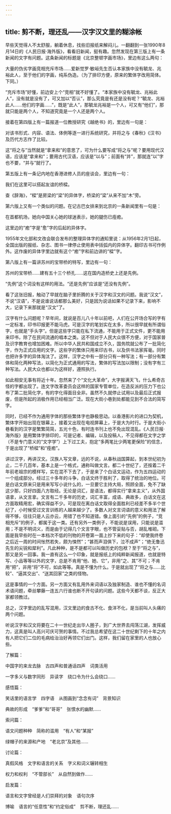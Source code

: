 ```yaml
---
---
---
```

title: 剪不断，理还乱——汉字汉文里的糊涂帐
---




早些天觉得人不太舒服，躺着休息，找些旧报纸来解闷儿。一翻翻到一张1990年8月14日的《人民日报·海外版》，看看旧新闻，挺有趣。忽然发现在第三版上有一条新闻的文字有问题。这条新闻的标题是《北京整顿字画市场》，里边有这么两句：

大量的伪劣字画竞相充斥市场……爱新觉罗·敏峘先生否认本家族中没有毓龙、兆裕此人，至于他们的字画，纯系伪造。（为了排印方便，原来的繁体字改用简体。下同。）

“充斥市场”好懂，前边安上个“竞相”就不好懂了。“本家族中没有毓龙、兆裕此人”，没有就是没有了，可又加以“否认”，那么究竟是有还是没有呢？“毓龙、兆裕此人……他们的字画……”，既是“此人”，那毓龙兆裕是一个人，可又有“他们”，那就只能是两个人，不知道究竟是一个人还是两个人。

接着在第四版上有一篇报道一位教授研究《越绝书》的，里边有一句是：

对该书形式、内容、语法、体例等逐一进行系统研究，并将之与《春秋》《汉书》及历代方志作了比较。

这“将之与”当然就是“拿来和”的意思了，可为什么要写成“将之与”呢？要用现代汉语，应该是“拿来和”；要用古代汉语，应该是“以与”；前面有“并”，那就连“以”字也不要，“并与”就行了。

第五版上有一条记内地在香港进修人员的座谈会，里边有一句：

我们在这里可以搭起友谊的桥樑。

查《辞海》，“樑”是房梁的“梁”的异体字，桥梁的“梁”从来不加“木”旁。

第六版上又有一个类似的问题。在记古巴女排来到北京的一条新闻里有一句是：

在首都机场，她向中国关心她的球迷表示，她的腿伤已痊癒。

这里边的“癒”字是“愈”字的后起的异体字。

1955年文化部和文改会联合发布的整理异体字的通知里说：从1956年2月1日起，全国出版的报纸、杂志、图书一律停止使用表中括弧内的异体字。翻印古书可作例外。这作废的异体字里边就有这个“癒”字和前边讲的“樑”字。

第八版上有一篇讲苏州的宝带桥的特写，里边有一句：

苏州的宝带桥……建有五十三个桥孔……这在国内造桥史上还是先例。

“先例”这个词没有这样的用法。“还是先例”应该是“还没有先例”。

看了这张旧报，触动了早就在脑子里折腾的关于汉字和汉文的问题。我说“汉文”，不说“汉语”，不是说谁说话都那么美好，只是因为说话如果不记录下来，影响不大，记录下来那就是“汉文”了。





汉字有什么问题呢？早年间，就说是百儿八十年以前吧，人们在公开场合写的字有一定标准，印书印报更不能马虎。可是汉字的笔划实在太多，所以很早就有所谓俗字，也就是“手头字”。但是这些字只能在私下流通，不能用于正式文件，更不能用来印书，除了在民间流通的唱本之类。这不但对于人民大众很不方便，对于国家普及识字教育也增加困难。所以中华人民共和国成立不久，国务院就公布了一批简化字，作为正式应用的文字。这些字的繁体只用来印古书，以及供书法家挥毫。同时也把许多字的异体淘汰了。这样，汉字之中有一部分只有一种写法；有一部分有繁体和简化两种写法，以简化为正式通用的写法，繁体的写法加以限制；没有字有三种写法。人民大众也都以为这样好，遵照执行。

如此相安无事有将近十年。忽然来了个“文化大革命”，大字报满天飞，什么希奇古怪的字都出现了。连文字改革委员会这样的国家专管单位，在造反派的压力下也公布了第二批简化字，有的字化得面目全非。虽然不久就停止试用以及最后正式报废，但是所起的消极作用已经相当广泛。现在大街小巷到处都能见到不合法的简写字。

同时，已经不作为通用字体的那些繁体字也静极思动。以香港影片的进口为契机，繁体字开始出现在银幕上，接着又出现在电视屏幕上，于是大为时行。于是大街小巷看到的汉字是繁繁简简，五光十色，有时连书刊上也不免出现混乱。《人民日报·海外版》是用繁体字排印的，可是记者、编辑，以及投稿人，不见得都在文字之学（不是专门意义的“文字学”）上下过工夫，抱定“多两笔比少两笔更保险”的信念，于是出现了“桥樑”和“痊癒”。

讲过汉字，再讲汉文。汉族人写文章，远的不说，从春秋战国算起，到本世纪初为止，二千几百年，基本上是一个格式，通称叫做文言。都二十世纪了，还按着二千年前老祖宗的模样写，实在混不下去了，于是来了个白话文运动，作为五四运动的一个组成部分。经过三十多年的斗争，白话文终于胜利了，取得了统治的地位。可是白话文原来只是用来写写小说什么的，一旦要它主持大局，照顾全面，免不了缺这少那，只好四面八方取经。无论是词汇，是语法，都得实行“拿来主义”，从外国语拿，从文言拿。文言有二千多年的历史，词汇丰富，成语、典故多，白话文在这方面取精用宏，确实得益不少。可是现在离白话文取得全面胜利已经差不多半个世纪了，小时候受过文言训练的人越来越少了。多数人对文言词语的意义和用法了解得不够，往往只是人云亦云，用错了也不知道错。像上面引的“先例”的例子，“竞相充斥”的例子，都属于这一类。还有另外一类例子，不能说是误用，只能说是滥用；不是不明词义，而是由于记得几个文言字眼，也不管妥贴与否，胡乱堆砌。下面是我早些时在一本档次不低的刊物的开卷第一面上抄下来的句子：“却使我终卷之后近一周的时间怅然若失，颇为悚然”；“甚而声泪俱下，泣不成声”；“绝无鲁迅先生的尖锐和犀利”。凡此种种，是不是都可以叫做历史的包袱？至于“将之与”，那又是另一回事。我一直有这么一个印象，就是报纸上的纯粹新闻报道，也就是特写、小品等等以外的文字，总是不肯用“他、她、它”，非用“之、其”不可；不肯用“把”，非用“将”不可，如此等等。真是不懂为什么。于是就出现了“将之与……比较”、“逼其交出”、“送其回家”之类的怪物。

这是事情的一个方面。另一方面又有乱用外来词语以及独家制造、谁也不懂的名词术语问题，牵丝攀藤一连五六行谁也断不开句读的问题。这些今天都不谈，反正大家都领教过。

总之，汉字里边的乱写混用，汉文里边的食古不化、食洋不化，是当前叫人头痛的两个问题。

听说汉字和汉文将要在二十一世纪走出华人圈子，到广大世界去闯荡江湖，发挥威力，这真是叫人高兴可庆可贺的事情。不过我总希望在这二十世纪剩下的十年之内有人把它们二位的毛病给治治好再领它们出门。这样，我们留在家里的人也放心些。





了解篇：

中国字的来龙去脉　古四声和普通话四声　词类活用

一字多义与数字同形　异读字　绕口令为什么会绕口……

感悟篇：

笑话里的语言学　四字语　从图画到“念念有词”　背景知识

典故的形成　“爹爹”和“哥哥”　张恨水的幽默……

索问篇：

语文问题种种　简称的滥用　“有人”和“某报”

绿帽子的来源和产地　“老北京”及其他……

讨论篇：

真假风格　文字和语言的关系　字义和词义辗转相生

权力和权利　“不管部长”　从自然到做作……

启发篇：

语言和文字曾经是人们崇拜的对象　语句次序

博喻　语言的“任意性”和“约定俗成”　剪不断，理还乱……